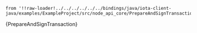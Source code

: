     from '!!raw-loader!../../../../../../bindings/java/iota-client-java/examples/ExampleProject/src/node_api_core/PrepareAndSignTransaction.java';

<CodeBlock className="language-java">
    {PrepareAndSignTransaction}
</CodeBlock>